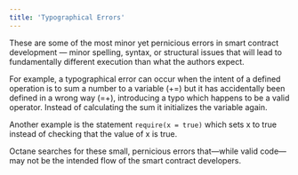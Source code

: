 ```yaml
---
title: 'Typographical Errors'
---
```


These are some of the most minor yet pernicious errors in smart contract development — minor spelling, syntax, or structural issues that will lead to fundamentally different execution than what the authors expect.

For example, a typographical error can occur when the intent of a defined operation is to sum a number to a variable (+=) but it has accidentally been defined in a wrong way (=+), introducing a typo which happens to be a valid operator. Instead of calculating the sum it initializes the variable again.

Another example is the statement `require(x = true)` which sets x to true instead of checking that the value of x is true.

Octane searches for these small, pernicious errors that—while valid code—may not be the intended flow of the smart contract developers.
